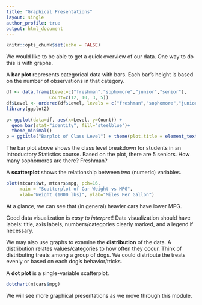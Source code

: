 ```yaml
---
title: "Graphical Presentations"
layout: single
author_profile: true
output: html_document
---
```


```r
knitr::opts_chunk$set(echo = FALSE)
```

We would like to be able to get a quick overview of our data. One way to do this is with graphs.

A **bar plot** represents categorical data with bars. Each bar's height is based on the number of observations in that category.

```r
df <- data.frame(Level=c("freshman","sophomore","junior","senior"),
                Count=c(12, 10, 3, 5))
df$Level <- ordered(df$Level, levels = c("freshman","sophomore","junior","senior"))
library(ggplot2)
```

```r
p<-ggplot(data=df, aes(x=Level, y=Count)) +
  geom_bar(stat="identity", fill="steelblue")+
  theme_minimal()
p + ggtitle("Barplot of Class Level") + theme(plot.title = element_text(hjust = 0.5))
```

The bar plot above shows the class level breakdown for students in an Introductory Statistics course. Based on the plot, there are 5 seniors. How many sophomores are there? Freshman?

A **scatterplot** shows the relationship between two (numeric) variables.

```r
plot(mtcars$wt, mtcars$mpg, pch=16,
     main = "Scatterplot of Car Weight vs MPG",
     xlab="Weight (1000 lbs)", ylab="Miles Per Gallon")
```

At a glance, we can see that (in general) heavier cars have lower MPG.

Good data visualization is *easy to interpret*! Data visualization should have labels: title, axis labels, numbers/categories clearly marked, and a legend if necessary. 

We may also use graphs to examine the **distribution** of the data. A distribution relates values/categories to how often they occur. Think of distributing treats among a group of dogs. We could distribute the treats evenly or based on each dog's behavior/tricks.

A **dot plot** is a single-variable scatterplot.

```r
dotchart(mtcars$mpg)
```

We will see more graphical presentations as we move through this module. 